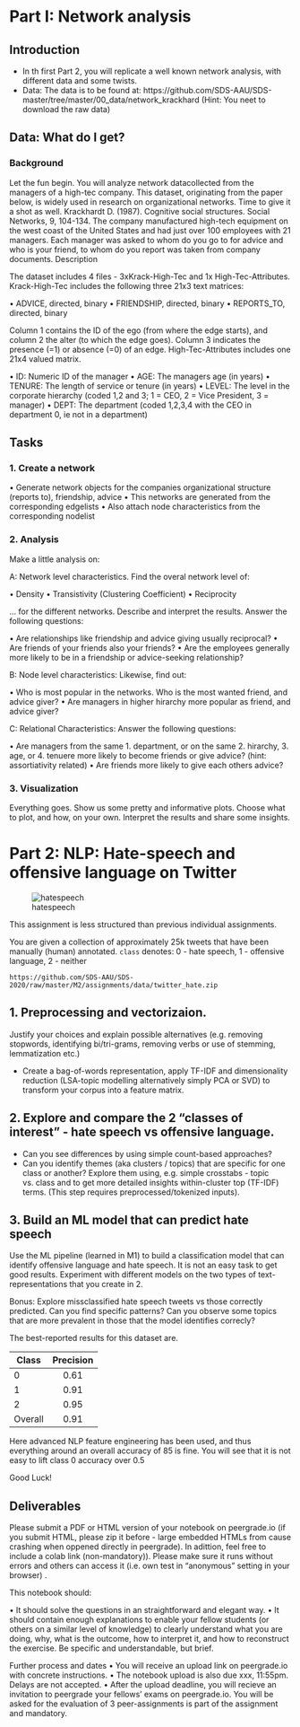 # Part I: Network analysis

## Introduction

* In th first Part 2, you will replicate a well known network analysis, with different data and some twists. 
* Data: The data is to be found at: https://github.com/SDS-AAU/SDS-master/tree/master/00_data/network_krackhard  (Hint: You neet to download the raw data)

## Data: What do I get?

### Background
Let the fun begin. You will analyze network datacollected from the managers of a high-tec company. This dataset, originating from the paper below, is widely used in research on organizational networks. Time to give it a shot as well.
Krackhardt D. (1987). Cognitive social structures. Social Networks, 9, 104-134. The company manufactured high-tech equipment on the west coast of the United States and had just over 100 employees with 21 managers. Each manager was asked to whom do you go to for advice and who is your friend, to whom do you report was taken from company documents.
Description

The dataset includes 4 files - 3xKrack-High-Tec and 1x High-Tec-Attributes. Krack-High-Tec includes the following three 21x3 text matrices:

•	ADVICE, directed, binary
•	FRIENDSHIP, directed, binary
•	REPORTS_TO, directed, binary

Column 1 contains the ID of the ego (from where the edge starts), and column 2 the alter (to which the edge goes). Column 3 indicates the presence (=1) or absence (=0) of an edge.
High-Tec-Attributes includes one 21x4 valued matrix.

•	ID: Numeric ID of the manager
•	AGE: The managers age (in years)
•	TENURE: The length of service or tenure (in years)
•	LEVEL: The level in the corporate hierarchy (coded 1,2 and 3; 1 = CEO, 2 = Vice President, 3 = manager)
•	DEPT: The department (coded 1,2,3,4 with the CEO in department 0, ie not in a department)


## Tasks

### 1. Create a network

•	Generate network objects for the companies organizational structure (reports to), friendship, advice
•	This networks are generated from the corresponding edgelists
•	Also attach node characteristics from the corresponding nodelist

### 2. Analysis

Make a little analysis on:

A: Network level characteristics. Find the overal network level of:

•	Density
•	Transistivity (Clustering Coefficient)
•	Reciprocity

... for the different networks. Describe and interpret the results. Answer the following questions:

•	Are relationships like friendship and advice giving usually reciprocal?
•	Are friends of your friends also your friends?
•	Are the employees generally more likely to be in a friendship or advice-seeking relationship?

B: Node level characteristics: Likewise, find out:

•	Who is most popular in the networks. Who is the most wanted friend, and advice giver?
•	Are managers in higher hirarchy more popular as friend, and advice giver?

C: Relational Characteristics: Answer the following questions:

•	Are managers from the same 1. department, or on the same 2. hirarchy, 3. age, or 4. tenuere more likely to become friends or give advice? (hint: assortiativity related)
•	Are friends more likely to give each others advice?


### 3. Visualization

Everything goes. Show us some pretty and informative plots. Choose what to plot, and how, on your own. Interpret the results and share some insights.


# Part 2: NLP: Hate-speech and offensive language on Twitter

![hatespeech](http://www.dqweek.com/wp-content/uploads/2017/06/news_firenze-800x550-800x420.jpeg)

This assignment is less structured than previous individual assignments.

You are given a collection of approximately 25k tweets that have been manually (human) annotated.  ```class``` denotes: 0 - hate speech, 1 - offensive language, 2 - neither

```https://github.com/SDS-AAU/SDS-2020/raw/master/M2/assignments/data/twitter_hate.zip```

## 1. Preprocessing and vectorizaion. 
Justify your choices and explain possible alternatives (e.g. removing stopwords, identifying bi/tri-grams, removing verbs or use of stemming, lemmatization etc.)

- Create a bag-of-words representation, apply TF-IDF and dimensionality reduction (LSA-topic modelling alternatively simply PCA or SVD) to transform your corpus into a feature matrix.

## 2. Explore and compare the 2 "classes of interest" - hate speech vs offensive language. 

- Can you see differences by using simple count-based approaches?
- Can you identify themes (aka clusters / topics) that are specific for one class or another? Explore them using, e.g. simple crosstabs - topic vs. class and to get more detailed insights within-cluster top (TF-IDF) terms. (This step requires preprocessed/tokenized inputs).

## 3. Build an ML model that can predict hate speech
Use the ML pipeline (learned in M1) to build a classification model that can identify offensive language and hate speech. It is not an easy task to get good results. Experiment with different models on the two types of text-representations that you create in 2.

Bonus: Explore missclassified hate speech tweets vs those correctly predicted. Can you find specific patterns? Can you observe some topics that are more prevalent in those that the model identifies correcly?

The best-reported results for this dataset are.

| Class         | Precision     |
| ------------- |:-------------:|
| 0             |0.61           |
| 1             |0.91           |
| 2             |0.95           |
| Overall       |0.91           |

Here advanced NLP feature engineering has been used, and thus everything around an overall accuracy of 85 is fine. You will see that it is not easy to lift class 0 accuracy over 0.5

Good Luck!

## Deliverables

Please submit a PDF or HTML version of your notebook on peergrade.io (if you submit HTML, please zip it before - large embedded HTMLs from cause crashing when oppened directly in peergrade). In adittion, feel free to include a colab link (non-mandatory)). Please make sure it runs without errors and others can access it (i.e. own test in “anonymous” setting in your browser) .

This notebook should:

•	It should solve the questions in an straightforward and elegant way.
•	It should contain enough explanations to enable your fellow students (or others on a similar level of knowledge) to clearly understand what you are doing, why, what is the outcome, how to interpret it, and how to reconstruct the exercise. Be specific and understandable, but brief.

Further process and dates
•	You will receive an upload link on peergrade.io with concrete instructions.
•	The notebook upload is also due xxx, 11:55pm. Delays are not accepted.
•	After the upload deadline, you will recieve an invitation to peergrade your fellows' exams on peergrade.io. You will be asked for the evaluation of 3 peer-assignments is part of the assignment and mandatory.



